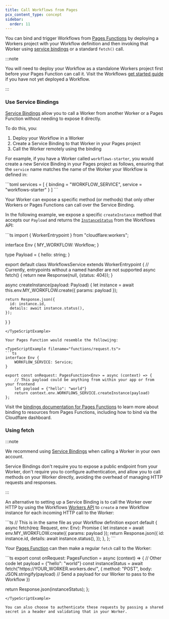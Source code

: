 ```yaml
---
title: Call Workflows from Pages
pcx_content_type: concept
sidebar:
  order: 11
---
```



You can bind and trigger Workflows from [Pages Functions](/pages/functions/) by deploying a Workers project with your Workflow definition and then invoking that Worker using [service bindings](/pages/functions/bindings/#service-bindings) or a standard `fetch()` call.

:::note

You will need to deploy your Workflow as a standalone Workers project first before your Pages Function can call it. Visit the Workflows [get started guide](/workflows/get-started/guide/) if you have not yet deployed a Workflow.

:::

### Use Service Bindings

[Service Bindings](/workers/runtime-apis/bindings/service-bindings/) allow you to call a Worker from another Worker or a Pages Function without needing to expose it directly.

To do this, you:

1. Deploy your Workflow in a Worker
2. Create a Service Binding to that Worker in your Pages project
3. Call the Worker remotely using the binding

For example, if you have a Worker called `workflows-starter`, you would create a new Service Binding in your Pages project as follows, ensuring that the `service` name matches the name of the Worker your Workflow is defined in:

<WranglerConfig>
```toml
services = [
  { binding = "WORKFLOW_SERVICE", service = "workflows-starter" }
]
```
</WranglerConfig>

Your Worker can expose a specific method (or methods) that only other Workers or Pages Functions can call over the Service Binding.

In the following example, we expose a specific `createInstance` method that accepts our `Payload` and returns the [`InstanceStatus`](/workflows/build/workers-api/#instancestatus) from the Workflows API:

<TypeScriptExample filename="index.ts">
```ts
import { WorkerEntrypoint } from "cloudflare:workers";

interface Env {
	MY_WORKFLOW: Workflow;
}

type Payload = {
	hello: string;
}

export default class WorkflowsService extends WorkerEntrypoint<Env> {
  // Currently, entrypoints without a named handler are not supported
  async fetch() { return new Response(null, {status: 404}); }

  async createInstance(payload: Payload) {
    let instance = await this.env.MY_WORKFLOW.create({
    	params: payload
    });

    return Response.json({
      id: instance.id,
      details: await instance.status(),
    });
  }
}
```
</TypeScriptExample>

Your Pages Function would resemble the followijng:

<TypeScriptExample filename="functions/request.ts">
```ts
interface Env {
	WORKFLOW_SERVICE: Service;
}

export const onRequest: PagesFunction<Env> = async (context) => {
	// This payload could be anything from within your app or from your frontend
	let payload = {"hello": "world"}
	return context.env.WORKFLOWS_SERVICE.createInstance(payload)
};
```
</TypeScriptExample>

Visit the [bindings documentation for Pages Functions](/pages/functions/bindings/#service-bindings) to learn more about binding to resources from Pages Functions, including how to bind via the Cloudflare dashboard.

### Using fetch

:::note

We recommend using [Service Bindings](/workers/runtime-apis/bindings/service-bindings/) when calling a Worker in your own account.

Service Bindings don't require you to expose a public endpoint from your Worker, don't require you to configure authentication, and allow you to call methods on your Worker directly, avoiding the overhead of managing HTTP requests and responses.

:::

An alternative to setting up a Service Binding is to call the Worker over HTTP by using the Workflows [Workers API](/workflows/build/workers-api/#workflow) to `create` a new Workflow instance for each incoming HTTP call to the Worker:

<TypeScriptExample filename="index.ts">
```ts
// This is in the same file as your Workflow definition
export default {
  async fetch(req: Request, env: Env): Promise<Response> {
    let instance = await env.MY_WORKFLOW.create({
    	params: payload
    });
    return Response.json({
      id: instance.id,
      details: await instance.status(),
    });
  },
};
```
</TypeScriptExample>

Your [Pages Function](/pages/functions/get-started/) can then make a regular `fetch` call to the Worker:

<TypeScriptExample filename="functions/request.ts">
```ts
export const onRequest: PagesFunction<Env> = async (context) => {
	// Other code
	let payload = {"hello": "world"}
  const instanceStatus = await fetch("https://YOUR_WORKER.workers.dev/", {
  	method: "POST",
    body: JSON.stringify(payload) // Send a payload for our Worker to pass to the Workflow
  })

  return Response.json(instanceStatus);
};
```
</TypeScriptExample>

You can also choose to authenticate these requests by passing a shared secret in a header and validating that in your Worker.

